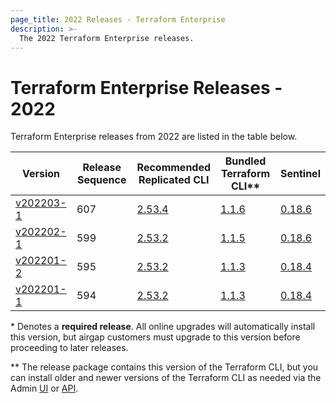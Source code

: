 ```yaml
---
page_title: 2022 Releases - Terraform Enterprise
description: >-
  The 2022 Terraform Enterprise releases.
---
```


# Terraform Enterprise Releases - 2022

Terraform Enterprise releases from 2022 are listed in the table below.

| Version                                         | Release Sequence | Recommended<br /> Replicated CLI                                     | Bundled <br />Terraform CLI**                                          | Sentinel                                                                    |
| ----------------------------------------------- | ---------------- | -------------------------------------------------------------------- | ------------------------------------------------------------------- | --------------------------------------------------------------------------- |
| [v202203-1](/enterprise/releases/2022/v202203-1)   | 607              | [2.53.4](https://release-notes.replicated.com/release-notes/2.53.4/) | [1.1.6](https://github.com/hashicorp/terraform/releases/tag/v1.1.6) | [0.18.6](https://docs.hashicorp.com/sentinel/changelog#0-18-6-february-2-2022) |
| [v202202-1](/enterprise/releases/2022/v202202-1)   | 599              | [2.53.2](https://release-notes.replicated.com/release-notes/2.53.2/) | [1.1.5](https://github.com/hashicorp/terraform/releases/tag/v1.1.5) | [0.18.6](https://docs.hashicorp.com/sentinel/changelog#0-18-6-february-2-2022) |
| [v202201-2](/enterprise/releases/2022/v202201-2) | 595              | [2.53.2](https://release-notes.replicated.com/release-notes/2.53.2/) | [1.1.3](https://github.com/hashicorp/terraform/releases/tag/v1.1.3) | [0.18.4](https://docs.hashicorp.com/sentinel/changelog#0-18-4-july-20-2021) |
| [v202201-1](/enterprise/releases/2022/v202201-1) | 594              | [2.53.2](https://release-notes.replicated.com/release-notes/2.53.2/) | [1.1.3](https://github.com/hashicorp/terraform/releases/tag/v1.1.3) | [0.18.4](https://docs.hashicorp.com/sentinel/changelog#0-18-4-july-20-2021) |

\* Denotes a <strong>required release</strong>. All online upgrades will automatically install this version, but airgap customers must upgrade to this version before proceeding to later releases.

\** The release package contains this version of the Terraform CLI, but you can install older and newer versions of the Terraform CLI as needed via the Admin [UI](/enterprise/admin/application/resources#managing-terraform-versions) or [API](/cloud-docs/api-docs/admin/terraform-versions).
